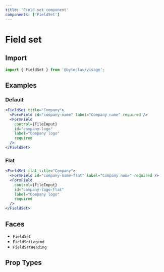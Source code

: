 ```yaml
---
title: 'Field set component'
components: ['FieldSet']
---
```


# Field set

## Import

```js transpile=false
import { FieldSet } from '@byteclaw/visage';
```

## Examples

### Default

```jsx live=true
<FieldSet title="Company">
  <FormField id="company-name" label="Company name" required />
  <FormField
    control={FileInput}
    id="company-logo"
    label="Company logo"
    required
  />
</FieldSet>
```

### Flat

```jsx live=true
<FieldSet flat title="Company">
  <FormField id="company-name-flat" label="Company name" required />
  <FormField
    control={FileInput}
    id="company-logo-flat"
    label="Company logo"
    required
  />
</FieldSet>
```

## Faces

- `FieldSet`
- `FieldSetLegend`
- `FieldSetHeading`

## Prop Types

<PropTypes component="FieldSet" />

